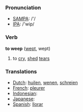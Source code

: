 === Pronunciation ===
*[[w:SAMPA|SAMPA]]: /'/
*[[w:IPA|IPA]]: /'wip/

=== Verb ===

'''to weep''' ([[wept]], wept)

# to [[cry]], [[shed]] [[tear]]s

=== Translations ===
*[[Dutch]]: [[huilen]], [[wenen]], [[schreien]]
*[[French]]: [[pleurer]]
*[[Indonesian]]: [[]]
*[[Japanese]]: [[]]
*[[Spanish]]: [[llorar]]